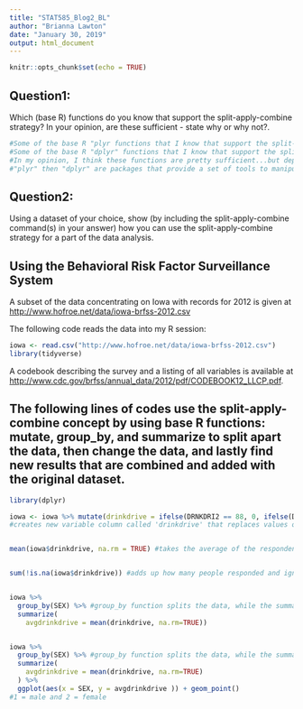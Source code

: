 ```yaml
---
title: "STAT585_Blog2_BL"
author: "Brianna Lawton"
date: "January 30, 2019"
output: html_document
---
```


```r
knitr::opts_chunk$set(echo = TRUE)
```

## Question1:

Which (base R) functions do you know that support the split-apply-combine strategy? In your opinion, are these sufficient - state why or why not?.

```r
#Some of the base R "plyr functions that I know that support the split-apply-combine strategy are: ddply, ldply, apply, and replicate. 
#Some of the base R "dplyr" functions that I know that support the split-apply-combine strategy are:filter, arrange, select, mutate, group_by, and summarize.
#In my opinion, I think these functions are pretty sufficient...but depending on what an individual is trying to accomplish it may not be powerful enough.
#"plyr" then "dplyr" are packages that provide a set of tools to manipulate datasets in R. I think "dplyr" functions are sufficient because it runs the commands fast, has simple syntax which makes it easier to write code, and basic descriptive commands/functions that are easy to remember.
```

## Question2:

Using a dataset of your choice, show (by including the split-apply-combine command(s) in your answer) how you can use the split-apply-combine strategy for a part of the data analysis.

## Using the Behavioral Risk Factor Surveillance System 

A subset of the data concentrating on Iowa with records for 2012 is given at [http://www.hofroe.net/data/iowa-brfss-2012.csv]()

The following code reads the data into my R session:

```r
iowa <- read.csv("http://www.hofroe.net/data/iowa-brfss-2012.csv")
library(tidyverse)
```

A codebook describing the survey and a listing of all variables is available at [http://www.cdc.gov/brfss/annual_data/2012/pdf/CODEBOOK12_LLCP.pdf]().

## The following lines of codes use the split-apply-combine concept by using base R functions: mutate, group_by, and summarize to split apart the data, then change the data, and lastly find new results that are combined and added with the original dataset.

```r
library(dplyr)

iowa <- iowa %>% mutate(drinkdrive = ifelse(DRNKDRI2 == 88, 0, ifelse(DRNKDRI2 == 77|DRNKDRI2 == 99, NA, DRNKDRI2)))
#creates new variable column called 'drinkdrive' that replaces values of 88 with 0 and values of 77 or 99 with NA with the iowa dataset, then "mutates" or changes the data by creating a new column variable for analysis 


mean(iowa$drinkdrive, na.rm = TRUE) #takes the average of the respondents' responses within the variable--removes any NA values


sum(!is.na(iowa$drinkdrive)) #adds up how many people responded and ignores all NA values


iowa %>%
  group_by(SEX) %>% #group_by function splits the data, while the summarize function (next line) combines results back together
  summarize(
    avgdrinkdrive = mean(drinkdrive, na.rm=TRUE))


iowa %>%
  group_by(SEX) %>% #group_by function splits the data, while the summarize function (next line) combines results back together
  summarize(
    avgdrinkdrive = mean(drinkdrive, na.rm=TRUE)
  ) %>%
  ggplot(aes(x = SEX, y = avgdrinkdrive )) + geom_point()
#1 = male and 2 = female


```
